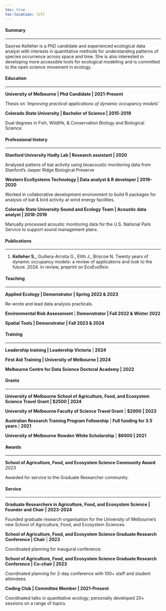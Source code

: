 ```yaml
---
toc: true
toc-location: left
---
```


#### Summary

------------------------------------------------------------------------

Saoirse Kelleher is a PhD candidate and experienced ecological data analyst with interests in quantitative methods for understanding patterns of species occurrence across space and time. She is also interested in developing more accessible tools for ecological modelling and is committed to the open science movement in ecology.

#### Education

------------------------------------------------------------------------

**University of Melbourne \| Phd Candidate \| 2021-Present**

Thesis on *'Improving practical applications of dynamic occupancy models'*

**Colorado State University \| Bachelor of Science \| 2015-2019**

Dual degrees in Fish, Wildlife, & Conservation Biology and Biological Science

#### Professional history

------------------------------------------------------------------------

**Stanford University Hadly Lab \| Research assistant \| 2020**

Analysed pattens of bat activity using bioacoustic monitoring data from Stanford's Jasper Ridge Biological Preserve

**Western EcoSystems Technology \| Data analyst & R developer \| 2019-2020**

Worked in collaborative development environment to build R packages for analysis of bat & bird activity at wind energy facilities.

**Colorado State University Sound and Ecology Team \| Acoustic data analyst \| 2018-2019**

Manually processed acoustic monitoring data for the U.S. National Park Service to support sound management plans.

#### Publications

------------------------------------------------------------------------

1.  **Kelleher S.,** Guillera-Arroita G., Elith J., Briscoe N. Twenty years of dynamic occupancy models: a review of applications and look to the future. 2024. In review, preprint on EcoEvoRxiv.

#### Teaching

------------------------------------------------------------------------

**Applied Ecology \| Demonstrator \| Spring 2022 & 2023**

Re-wrote and lead data analysis practicals.

**Environmental Risk Assessment** \| **Demonstrator \| Fall 2022 & Winter 2022**

**Spatial Tools \| Demonstrator \| Fall 2023 & 2024**

#### Training

------------------------------------------------------------------------

**Leadership training \| Leadership Victoria** \| **2024**

**First Aid Training \| University of Melbourne \| 2024**

**Melbourne Centre for Data Science Doctoral Academy \|** **2022**

#### Grants

------------------------------------------------------------------------

**University of Melbourne School of Agriculture, Food, and Ecosystem Science Travel Grant \| \$2500 \| 2024**

**University of Melbourne Faculty of Science Travel Grant** \| **\$2000** **\| 2023**

**Australian Research Training Program Fellowship** \| **Full funding for 3.5 years** \| **2021**

**University of Melbourne** **Rowden White Scholarship** \| **\$6000 \| 2021**

#### Awards

------------------------------------------------------------------------

**School of Agriculture, Food, and Ecosystem Science Community Award** *2023*

Awarded for service to the Graduate Researcher community.

#### Service

------------------------------------------------------------------------

**Graduate Researchers in Agriculture, Food, and Ecosystem Science \| Founder and Chair \| 2023-2024**

Founded graduate research organisation for the University of Melbourne's new School of Agriculture, Food, and Ecosystem Sciences.

**School of Agriculture, Food, and Ecosystem Science Graduate Research Conference \| Chair** \| **2023**

Coordinated planning for inaugural conference.

**School of Agriculture, Food, and Ecosystem Science Graduate Research Conference \| Co-chair \| 2023**

Coordinated planning for 2-day conference with 100+ staff and student attendees.

**Coding Club \| Committee Member \| 2021-Present**

Coordinated talks in quantitative ecology; personally developed 20+ sessions on a range of topics.
